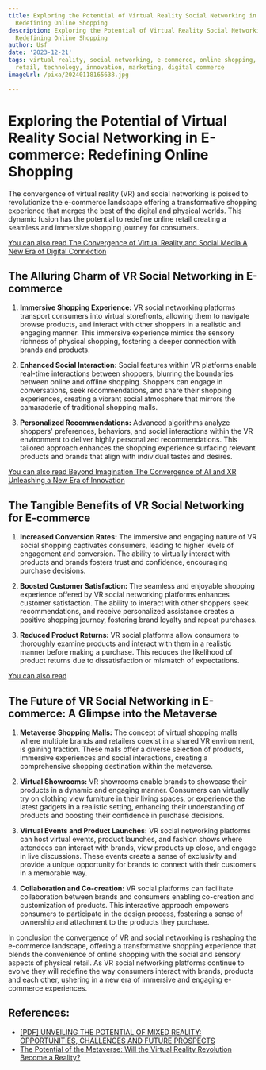 ```yaml
---
title: Exploring the Potential of Virtual Reality Social Networking in E-commerce
  Redefining Online Shopping
description: Exploring the Potential of Virtual Reality Social Networking in E-commerce
  Redefining Online Shopping
author: Usf
date: '2023-12-21'
tags: virtual reality, social networking, e-commerce, online shopping, customer experience,
  retail, technology, innovation, marketing, digital commerce
imageUrl: /pixa/20240118165638.jpg

---
```

# Exploring the Potential of Virtual Reality Social Networking in E-commerce: Redefining Online Shopping

The  convergence of virtual  reality (VR) and  social networking is poised  to revolutionize the e-commerce landscape offering a transformative shopping experience that  merges the best of the digital and physical worlds.  This dynamic fusion has the potential to redefine online retail creating a seamless and immersive shopping journey for consumers.

[You can  also read The Convergence of  Virtual  Reality and Social Media A New Era of Digital Connection](The%20Convergence%20of%20Virtual%20Reality%20and%20Social%20Media%20A%20New%20Era%20of%20Digital%20Connection)


## The Alluring Charm of VR Social Networking in E-commerce

1. **Immersive Shopping Experience:**  VR social networking platforms transport consumers  into virtual storefronts, allowing them to navigate browse products, and interact with other shoppers in a  realistic and engaging manner. This immersive experience mimics the sensory richness of physical  shopping,  fostering  a deeper connection with brands and products.

2. **Enhanced Social Interaction:** Social features within VR platforms enable real-time interactions between shoppers, blurring the boundaries between online and offline  shopping. Shoppers  can  engage in conversations, seek  recommendations, and share their shopping experiences, creating a vibrant social atmosphere that mirrors the camaraderie of traditional shopping malls.

3. **Personalized Recommendations:** Advanced algorithms analyze shoppers' preferences, behaviors, and social interactions within the VR environment to deliver highly personalized  recommendations. This tailored approach enhances the shopping experience surfacing relevant products and brands that align with individual tastes and desires.

[You  can also read Beyond Imagination The Convergence of AI and XR Unleashing a New Era of Innovation](Beyond%20Imagination%20The%20Convergence%20of%20AI%20and%20XR%20Unleashing%20a%20New%20Era%20of%20Innovation)


## The Tangible Benefits of VR  Social Networking for E-commerce

1.  **Increased Conversion Rates:**  The immersive and engaging nature of VR social shopping  captivates consumers, leading to higher levels  of engagement and conversion. The ability to virtually interact with products and brands  fosters trust and confidence, encouraging purchase decisions.

2. **Boosted Customer Satisfaction:** The seamless and enjoyable shopping experience offered by VR social networking platforms enhances customer satisfaction.  The  ability to interact  with other shoppers seek recommendations, and receive  personalized assistance  creates a positive shopping journey, fostering brand loyalty and repeat purchases.

3. **Reduced Product Returns:** VR  social platforms allow consumers to thoroughly examine products and interact with them in a realistic manner before making a purchase. This reduces the likelihood  of product returns due to dissatisfaction or mismatch of expectations.

[You can also  read ]()


##  The Future of VR Social Networking in E-commerce: A Glimpse into the  Metaverse

1. **Metaverse Shopping Malls:** The concept of virtual shopping malls where multiple  brands and retailers coexist  in a shared VR environment, is gaining traction. These malls offer a diverse selection of products, immersive experiences and social interactions,  creating  a comprehensive shopping destination within the  metaverse.

2.  **Virtual Showrooms:** VR showrooms enable brands to showcase their products in a dynamic and engaging manner. Consumers can virtually try on clothing view furniture in their living spaces,  or experience the latest gadgets in a realistic setting,  enhancing their understanding of products  and boosting their confidence in purchase decisions.

3. **Virtual Events and Product Launches:** VR social networking platforms can host  virtual events, product launches, and fashion shows where attendees can interact with  brands, view products up close, and engage in live discussions. These events create a  sense of exclusivity and provide a  unique opportunity for  brands to connect with their customers in a memorable way.

4. **Collaboration and Co-creation:**  VR  social  platforms can facilitate collaboration between brands and consumers enabling co-creation and customization of products. This  interactive approach empowers consumers to participate in  the design process, fostering a  sense of ownership and  attachment to the products they purchase.

In conclusion the convergence of VR and social  networking is reshaping the e-commerce landscape, offering a transformative shopping experience that blends the convenience  of online shopping with the social and sensory aspects  of physical retail.  As VR social networking platforms continue to evolve they will redefine the way consumers  interact with brands, products and each other, ushering in a new era of immersive and engaging e-commerce experiences.

## References:
- [[PDF] UNVEILING THE POTENTIAL OF MIXED REALITY: OPPORTUNITIES, CHALLENGES AND FUTURE PROSPECTS](http://www.jatit.org/volumes/Vol101No20/34Vol101No20.pdf)
- [The Potential of the Metaverse: Will the Virtual Reality Revolution Become a Reality?](https://www.linkedin.com/pulse/potential-metaverse-virtual-reality-revolution-become-skmktgagency)
